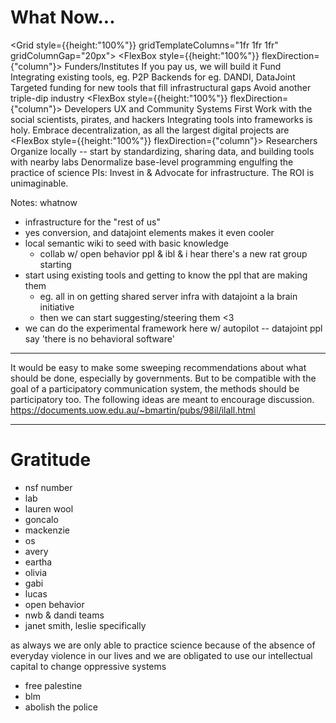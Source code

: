 
# What Now...

<Grid style={{height:"100%"}} gridTemplateColumns="1fr 1fr 1fr" gridColumnGap="20px">
  <Appear>
    <FlexBox style={{height:"100%"}} flexDirection={"column"}>
      <RedHead>Funders/Institutes</RedHead>
      <FinalPaper>
        <FinalText>If you pay us, we will build it</FinalText>
        <FinalText>Fund Integrating existing tools, eg. P2P Backends for eg. DANDI, DataJoint</FinalText>
        <FinalText>Targeted funding for new tools that fill infrastructural gaps</FinalText>
        <FinalText>Avoid another triple-dip industry</FinalText>
      </FinalPaper>
    </FlexBox>
  </Appear>
  <Appear>
    <FlexBox style={{height:"100%"}} flexDirection={"column"}>
      <RedHead>Developers</RedHead>
      <FinalPaper>
        <FinalText>UX and Community Systems First</FinalText>
        <FinalText>Work with the social scientists, pirates, and hackers</FinalText>
        <FinalText>Integrating tools into frameworks is holy.</FinalText>
        <FinalText>Embrace decentralization, as all the largest digital projects are</FinalText>
      </FinalPaper>
    </FlexBox>
  </Appear>
  <Appear>
    <FlexBox style={{height:"100%"}} flexDirection={"column"}>
      <RedHead>Researchers</RedHead>
      <FinalPaper>
        <FinalText>Organize locally -- start by standardizing, sharing data, and building tools with nearby labs</FinalText>
        <FinalText>Denormalize base-level programming engulfing the practice of science</FinalText>
        <FinalText>PIs: Invest in & Advocate for infrastructure. The ROI is unimaginable.</FinalText>
      </FinalPaper>
    </FlexBox>
  </Appear>
</Grid>

Notes: whatnow
* infrastructure for the "rest of us"
* yes conversion, and datajoint elements makes it even cooler
* local semantic wiki to seed with basic knowledge
  * collab w/ open behavior ppl & ibl & i hear there's a new rat group starting
* start using existing tools and getting to know the ppl that are making them
  - eg. all in on getting shared server infra with datajoint a la brain initiative
  - then we can start suggesting/steering them <3
* we can do the experimental framework here w/ autopilot -- datajoint ppl say 'there is no behavioral software'


---


It would be easy to make some sweeping recommendations about what should be done, especially by governments. But to be compatible with the goal of a participatory communication system, the methods should be participatory too. The following ideas are meant to encourage discussion.
https://documents.uow.edu.au/~bmartin/pubs/98il/ilall.html

---

# Gratitude

* nsf number
* lab
* lauren wool
* goncalo
* mackenzie
* os
* avery
* eartha
* olivia
* gabi
* lucas
* open behavior
* nwb & dandi teams
* janet smith, leslie specifically

as always we are only able to practice science because of the absence of
everyday violence in our lives and we are obligated to use our
intellectual capital to change oppressive systems
* free palestine
* blm
* abolish the police
